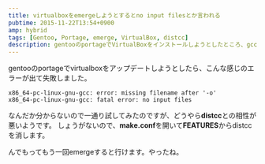 ```yaml
---
title: virtualboxをemergeしようとするとno input filesとか言われる
pubtime: 2015-11-22T13:54+0900
amp: hybrid
tags: [Gentoo, Portage, emerge, VirtualBox, distcc]
description: gentooのportageでVirtualBoxをインストールしようとしたところ、gccがno input filesというエラーを吐いたので、対処しました。
---
```


gentooのportageでvirtualboxをアップデートしようとしたら、こんな感じのエラーが出て失敗しました。
```
x86_64-pc-linux-gnu-gcc: error: missing filename after '-o'
x86_64-pc-linux-gnu-gcc: fatal error: no input files
```

なんだか分からないので一通り試してみたのですが、どうやら**distcc**との相性が悪いようです。
しょうがないので、**make.conf**を開いて**FEATURES**からdistccを消します。

んでもってもう一回emergeすると行けます。やったね。
